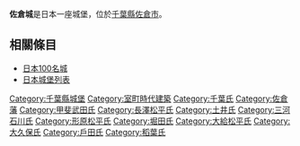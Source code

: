 {{日本城郭概要表|
img =	image:Sakura Castle.jpg|
img_capt =佐倉城遠景|
img_width =260px|
name = 佐倉城|
pref = 千葉縣|
nihongo=佐倉城|
hiragana=さくらじょう|
romaji=Sakura-jō|
ar_called = 鹿島城|
struct = 連郭式平山城|
tower_struct = 無|
builders = [[鹿島親幹|鹿島親幹]]|
build_y = [[天文_(年號)|天文]]年間|
revamp = [[千葉邦胤|千葉邦胤]]、[[土井利勝|土井利勝]]|
rulers = [[鹿島親幹|鹿島親幹]]、[[千葉邦胤|千葉邦胤]]、[[土井利勝|土井利勝]]、[[堀田氏|堀田氏]]|
reject_y = [[明治|明治]]6年（1873年）|
remains = 堀、土壘
|cultural asset = 佐倉市史跡
|location = {{Coord|35|43|19.16|N|140|13|0.18|E|scale:20000}}
}}

'''佐倉城'''是日本一座城堡，位於[[千葉縣|千葉縣]][[佐倉市|佐倉市]]。

== 相關條目 ==
*[[日本100名城|日本100名城]]
*[[日本城堡列表|日本城堡列表]]

{{日本100名城}}
{{DEFAULTSORT:Sakura Jo}}
[[Category:千葉縣城堡|Category:千葉縣城堡]]
[[Category:室町時代建築|Category:室町時代建築]]
[[Category:千葉氏|Category:千葉氏]]
[[Category:佐倉藩|Category:佐倉藩]]
[[Category:甲斐武田氏|Category:甲斐武田氏]]
[[Category:長澤松平氏|Category:長澤松平氏]]
[[Category:土井氏|Category:土井氏]]
[[Category:三河石川氏|Category:三河石川氏]]
[[Category:形原松平氏|Category:形原松平氏]]
[[Category:堀田氏|Category:堀田氏]]
[[Category:大給松平氏|Category:大給松平氏]]
[[Category:大久保氏|Category:大久保氏]]
[[Category:戶田氏|Category:戶田氏]]
[[Category:稻葉氏|Category:稻葉氏]]